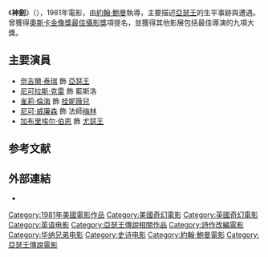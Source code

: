 {{expand|time=2011-08-09T22:12:38+00:00}}
{{noteTA|
|G1=Show}}
{{Infobox film
| name           = 神劍
| original_name = {{lang|en|''Excalibur''}}
| image          = <!-- 檔案不存在 Excalibur movie poster.jpg ，可從英文維基百科取得 -->
| alt            =
| caption        = 上映海報<br />由[[Bob_Peak|Bob Peak]]繪
| director       = [[約翰·鮑曼_(導演)|約翰·鮑曼]]
| producer       = 約翰·鮑曼
| screenplay     = {{Plainlist|
* 約翰·鮑曼
* [[Rospo_Pallenberg|Rospo Pallenberg]]
}}
| based on       = {{Based on|《[[亞瑟之死|亞瑟之死]]》|[[托马斯·马洛礼|托马斯·马洛礼]]}}
| starring       = {{Plainlist|
* [[Nigel_Terry|Nigel Terry]]
* [[海倫·美蘭|海倫·美蘭]]
* [[Nicholas_Clay|Nicholas Clay]]
* [[Cherie_Lunghi|Cherie Lunghi]]
* Paul Geoffrey
* [[Nicol_Williamson|Nicol Williamson]]
* [[連恩·尼遜|連恩·尼遜]]
* [[帕特里克·斯图尔特|帕特里克·斯图尔特]]
}}
| music          = [[崔佛·瓊斯|崔佛·瓊斯]]
| cinematography = [[Alex_Thomson_(cinematographer)|Alex Thomson]]
| editing        = [[John_Merritt_(film_editor)|John Merritt]]
| studio         = [[Orion_Pictures|Orion Pictures]]
| distributor    = [[华纳兄弟|华纳兄弟]]
| released       = {{Film date|df=yes|1981|04|10}}
| runtime        = 140分鐘<!--Theatrical runtime: 140:30--><ref name=bbfc/>
| country        = 美國<ref>{{cite web|url=https://catalog.afi.com/Catalog/moviedetails/56592|publisher=[[American_Film_Institute|American Film Institute]]|title=Excalibur|accessdate=November 28, 2017|archive-date=2017-12-01|archive-url=https://web.archive.org/web/20171201183304/https://catalog.afi.com/Catalog/moviedetails/56592|dead-url=no}}</ref><ref>{{cite web|url=http://lumiere.obs.coe.int/web/film_info/?id=12441|publisher=Lumiere Database|title=Excalibur|accessdate=November 28, 2017|archive-date=2018-05-31|archive-url=https://web.archive.org/web/20180531163818/http://lumiere.obs.coe.int/web/film_info/?id=12441|dead-url=no}}</ref>
| language       = 英語
| budget         = 美元$1千1百萬<ref name=filmireland />
| gross          = 美元$3千5百萬<ref name=boxofficemojo/>
}}
《'''神劍'''》（{{lang-en|''Excalibur''}}），1981年電影，由[[約翰·鮑曼_(導演)|約翰·鮑曼]]執導，主要描述[[亞瑟王|亞瑟王]]的生平事跡與遭遇。曾獲得[[奧斯卡金像獎|奧斯卡金像獎]][[奧斯卡最佳攝影獎|最佳攝影獎]]項提名，並獲得其他影展包括最佳導演的九項大獎。

==主要演員==
* [[奈吉爾·泰瑞|奈吉爾·泰瑞]] 飾 [[亞瑟王|亞瑟王]]
* [[尼可拉斯·克雷|尼可拉斯·克雷]] 飾 藍斯洛
* [[雀莉·倫海|雀莉·倫海]] 飾 [[桂妮薇兒|桂妮薇兒]]
* [[尼可·威廉森|尼可·威廉森]] 飾 法師[[梅林|梅林]]
* [[加布里埃尔·伯恩|加布里埃尔·伯恩]] 飾 [[尤瑟王|尤瑟王]]

==参考文献==
{{reflist|refs=
<ref name="bbfc">{{cite web | url=http://bbfc.co.uk/releases/excalibur-1970-1 | title=''Excalibur'' (AA) | work=[[British_Board_of_Film_Classification|British Board of Film Classification]] | date=1 April 1981 | accessdate=12 November 2016 | archive-date=2020-08-15 | archive-url=https://web.archive.org/web/20200815151417/https://www.bbfc.co.uk/releases/excalibur-1970-1 | dead-url=no }}</ref>

<ref name="filmireland">{{cite web |url=http://www.filmireland.net/2011/01/27/boorman-honoured-as-excalibur-hits-30/ |title=Boorman honoured as 'Excalibur' hits 30 |accessdate=2011-07-11 |first=Rónán |last=Doyle |date=27 January 2011 |work=[[Film_Ireland|Film Ireland]] |archive-url=https://web.archive.org/web/20110722014518/http://www.filmireland.net/2011/01/27/boorman-honoured-as-excalibur-hits-30/ |archive-date=2011-07-22 |dead-url=yes }}</ref>

<ref name="boxofficemojo">{{cite web |url=http://boxofficemojo.com/movies/?page=main&id=excalibur.htm |title=Excalibur |accessdate=2014-07-17 |publisher=[[Box_Office_Mojo|Box Office Mojo]] |archive-date=2014-12-20 |archive-url=https://web.archive.org/web/20141220102855/http://boxofficemojo.com/movies/?page=main&id=excalibur.htm |dead-url=no }}</ref>
}}

==外部連結==
*{{imdb name|tt0082348}} 

{{John Boorman}}
{{Authority control}}
{{電影小作品}}
{{DEFAULTSORT:Excalibur}}
[[Category:1981年美國電影作品|Category:1981年美國電影作品]]
[[Category:美國奇幻電影|Category:美國奇幻電影]]
[[Category:英國奇幻電影|Category:英國奇幻電影]]
[[Category:英语电影|Category:英语电影]]
[[Category:亞瑟王傳說相關作品|Category:亞瑟王傳說相關作品]]
[[Category:詩作改編電影|Category:詩作改編電影]]
[[Category:华纳兄弟电影|Category:华纳兄弟电影]]
[[Category:史诗电影|Category:史诗电影]]
[[Category:約翰·鮑曼電影|Category:約翰·鮑曼電影]]
[[Category:亞瑟王傳說電影|Category:亞瑟王傳說電影]]